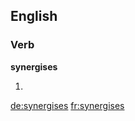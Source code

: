 ==English==

===Verb===
'''synergises'''

# {{en-third-person singular of|synergise}}

[[de:synergises]]
[[fr:synergises]]